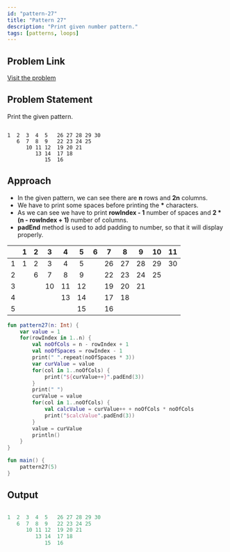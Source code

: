 ```yaml
---
id: "pattern-27"
title: "Pattern 27"
description: "Print given number pattern."
tags: [patterns, loops]
---
```


## Problem Link

[Visit the problem](https://github.com/kunal-kushwaha/DSA-Bootcamp-Java/blob/main/assignments/09-patterns.md)

## Problem Statement

Print the given pattern.

```text

1  2  3  4  5   26 27 28 29 30 
   6  7  8  9   22 23 24 25 
      10 11 12  19 20 21 
         13 14  17 18 
            15  16 

```

## Approach

- In the given pattern, we can see there are **n** rows and **2n** columns.
- We have to print some spaces before printing the **\*** characters.
- As we can see we have to print **rowIndex - 1** number of spaces and **2 * (n - rowIndex + 1)** number of columns.
- **padEnd** method is used to add padding to number, so that it will display properly.

<TableWrapper rows="5" cols="2n = 5">

|       |   1   |   2   |   3   |   4   |   5   |   6   |   7   |   8   |   9   |  10   |  11   |
| :---: | :---: | :---: | :---: | :---: | :---: | :---: | :---: | :---: | :---: | :---: | :---: |
|   1   |   1   |   2   |   3   |   4   |   5   |       |  26   |  27   |  28   |  29   |  30   |
|   2   |       |   6   |   7   |   8   |   9   |       |  22   |  23   |  24   |  25   |       |
|   3   |       |       |  10   |  11   |  12   |       |  19   |  20   |  21   |       |       |
|   4   |       |       |       |  13   |  14   |       |  17   |  18   |       |       |       |
|   5   |       |       |       |       |  15   |       |  16   |       |       |       |       |

</TableWrapper>

<Tabs>
<TabItem value="kotlin" label="Kotlin">
<SolutionAuthor name="@msvhora"/>

```kt
fun pattern27(n: Int) {
    var value = 1
    for(rowIndex in 1..n) {
        val noOfCols = n - rowIndex + 1
        val noOfSpaces = rowIndex - 1
        print(" ".repeat(noOfSpaces * 3))
        var curValue = value
        for(col in 1..noOfCols) {
            print("${curValue++}".padEnd(3))
        }
        print(" ")
        curValue = value
        for(col in 1..noOfCols) {
            val calcValue = curValue++ + noOfCols * noOfCols
            print("$calcValue".padEnd(3))
        }
        value = curValue
        println()
    }
}

fun main() {    
    pattern27(5)
}

```

</TabItem>
</Tabs>

## Output

```kt

1  2  3  4  5   26 27 28 29 30 
   6  7  8  9   22 23 24 25 
      10 11 12  19 20 21 
         13 14  17 18 
            15  16 

```
